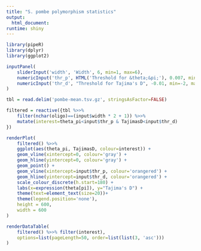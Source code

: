 ```yaml
---
title: "S. pombe polymorphism statistics"
output:
  html_document:
runtime: shiny
---
```


```r
library(pipeR)
library(dplyr)
library(ggplot2)
```

```r
inputPanel(
    sliderInput('width', 'Width', 6, min=1, max=6),
    numericInput('thr_p', HTML('Threshold for &theta;&pi;'), 0.007, min=0, max=1, 0.001),
    numericInput('thr_d', "Threshold for Tajima's D", -0.01, min=-2, max=2, 0.01)
)
```

```r
tbl = read.delim('pombe-mean.tsv.gz', stringsAsFactor=FALSE)

filtered = reactive({tbl %>>%
    filter(nchar(oligo)==(input$width * 2 + 1)) %>>%
    mutate(interest=theta_pi<input$thr_p & TajimasD<input$thr_d)
})

renderPlot(
    filtered() %>>%
    ggplot(aes(theta_pi, TajimasD, colour=interest)) +
    geom_vline(xintercept=0, colour='gray') +
    geom_hline(yintercept=0, colour='gray') +
    geom_point() +
    geom_vline(xintercept=input$thr_p, colour='orangered') +
    geom_hline(yintercept=input$thr_d, colour='orangered') +
    scale_colour_discrete(h.start=180) +
    labs(x=expression(theta[pi]), y="Tajima's D") +
    theme(text=element_text(size=20))+
    theme(legend.position='none'),
    height = 600,
    width = 600
)

renderDataTable(
    filtered() %>>% filter(interest),
    options=list(pageLength=50, order=list(list(3, 'asc')))
)
```
